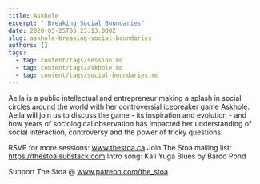 ```yaml
---
title: Askhole
excerpt: " Breaking Social Boundaries"
date: 2020-05-25T03:23:13.000Z
slug: askhole-breaking-social-boundaries
authors: []
tags:
  - tag: content/tags/session.md
  - tag: content/tags/askhole.md
  - tag: content/tags/social-boundaries.md
---
```


Aella is a public intellectual and entrepreneur making a splash in social circles around the world with her controversial icebreaker game Askhole. Aella will join us to discuss the game - its inspiration and evolution - and how years of sociological observation has impacted her understanding of social interaction, controversy and the power of tricky questions.

RSVP for more sessions: www.thestoa.ca
Join The Stoa mailing list: https://thestoa.substack.com
Intro song: Kali Yuga Blues by Bardo Pond

Support The Stoa @ www.patreon.com/the_stoa
